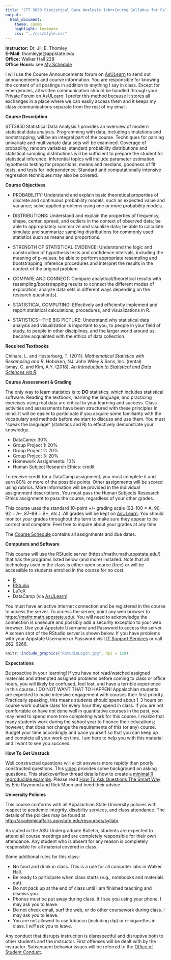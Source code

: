 ```yaml
---
title: "STT 3850 Statistical Data Analysis 1<br>Course Syllabus for Fall 2018"
output: 
  html_document: 
    theme: cosmo
    highlight: textmate
    css: "../css/style.css"
---
```


**Instructor:**    Dr. Jill E. Thomley  
**E-Mail:**        thomleyje@appstate.edu  
**Office:**        Walker Hall 228  
**Office Hours:**  see [My Schedule](https://jillthomley.github.io/scheduleSum18.html)

I will use the Course Announcements forum on [AsULearn](https://asulearn.appstate.edu/) to send out announcements and course information. You are responsible for knowing the content of all postings in addition to anything I say in class. Except for emergencies, all written communication should be handled through your Private Forum on [AsULearn](https://asulearn.appstate.edu/). I prefer this method because it stores all exchanges in a place where we can easily access them and it keeps my class communications separate from the rest of my email.


**Course Description**  

STT3850 Statistical Data Analysis 1 provides an overview of modern statistical data analysis. Programming with data, including simulations and bootstrapping, will be an integral part of the course. Techniques for parsing univariate and multivariate data sets will be examined. Coverage of probability, random variables, standard probability distributions and statistical sampling distributions will be sufficient to prepare the student for statistical inference. Inferential topics will include parameter estimation, hypothesis testing for proportions, means and medians, goodness of fit tests, and tests for independence. Standard and computationally intensive regression techniques may also be covered.


**Course Objectives**

* PROBABILITY: Understand and explain basic theoretical properties of discrete and continuous probability models, such as expected value and variance; solve applied problems using one or more probability models.

* DISTRIBUTIONS: Understand and explain the properties of frequency, shape, center, spread, and outliers in the context of observed data; be able to appropriately summarize and visualize data; be able to calculate simulate and summarize sampling distributions for commonly used statistics such as means and proportions.

* STRENGTH OF STATISTICAL EVIDENCE: Understand the logic and construction of hypothesis tests and confidence intervals, including the meaning of p-values; be able to perform appropriate resampling and bootstrapping inference procedures and interpret the results in the context of the original problem.

* COMPARE AND CONNECT: Compare analytical/theoretical results with resampling/bootstrapping results to connect the different modes of exploration; analyze data sets in different ways depending on the research question(s).

* STATISTICAL COMPUTING: Effectively and efficiently implement and report statistical calculations, procedures, and visualizations in R.

* STATISTICS—THE BIG PICTURE: Understand why statistical data analysis and visualization is important to you, to people in your field of study, to people in other disciplines, and the larger world around us; become acquainted with the ethics of data collection.


**Required Textbooks**

Chihara, L. and Hesterberg, T. (2011). _Mathematical Statistics with Resampling and R_. Hoboken, NJ: John Wiley & Sons, Inc. (rental)<br>
Ismay, C. and Kim, A.Y. (2018). [_An Introduction to Statistical and Data Sciences via R_](https://moderndive.com/index.html).


**Course Assessment & Grading**

The only way to learn statistics is to **DO** statistics, which includes statistical software. Reading the textbook, learning the language, and practicing exercises using real data are critical to your learning and success. Class activities and assessments have been structured with these principles in mind. It will be easier to participate if you acquire some familiarity with the vocabulary and methods before we start to discuss and use them. You must "speak the language" (statistics and R) to effectively demonstrate your knowledge.

* DataCamp: 30%
* Group Project 1: 20%
* Group Project 2: 20% 
* Group Project 3: 20%
* Homework Assignments: 10%
* Human Subject Research Ethics: credit

To receive credit for a DataCamp assignment, you must complete it and earn 80% or more of the possible points. Other assignments will be scored using rubrics. More information will be provided in the individual assignnment descriptions. You must pass the Human Subjects Resesarch Ethics assignment to pass the course, regardless of your other grades.

This course uses the standard 10-point +/- grading scale (93--100 = A, 90--92 = A--, 87--89 = B+, etc.). All grades will be kept on [AsULearn](https://asulearn.appstate.edu/). You should monitor your grades throughout the term to make sure they appear to be correct and complete. Feel free to inquire about your grades at any time.

The [Course Schedule](../CoursePacing/CoursePacingSum2018A.html) contains all assignments and due dates.


**Computers and Software**

This course will use the RStudio server  (https://mathr.math.appstate.edu/) that has the programs listed below (and more) installed. Note that all technology used in the class is either open source (free) or will be accessible to students enrolled in the course for no cost.

* [R](https://cran.r-project.org) 
* [RStudio](https://www.rstudio.com/products/rstudio/download/)
* [LaTeX](https://www.ctan.org/starter)
* DataCamp (via [AsULearn](https://asulearn.appstate.edu/my/))

You must have an active internet connection and be registered in the course to access the server. To access the server, point any web browser to <https://mathr.math.appstate.edu/>.  You will need to acknowledge the connection is unsecure and possibly add a security exception to your web browser. Use your Appstate Username and Password to access the server.  A screen shot of the RStudio server is shown below. If you have problems with your Appstate Username or Password visit [IT Support Services](http://support.appstate.edu/) or call 262-6266.

```r
knitr::include_graphics("RStudioLogIn.jpg", dpi = 128)
```


**Expectations**  

Be proactive in your learning! If you have not read/watched assigned materials and attempted assigned problems before coming to class or office hours, you will likely be confused, feel lost, and have a terrible experience in this course. I DO NOT WANT THAT TO HAPPEN! Appalachian students are expected to make intensive engagement with courses their first priority. Practically speaking, this means students should spend about 1-3 hours on course work outside class for every hour they spend in class. If you are not comfortable or have not done well in quantitative courses in the past, you may need to spend more time completing work for this course. I realize that many students work during the school year to finance their educations; however, that does not change the requirements of this (or any) course. Budget your time accordingly and pace yourself so that you can keep up and complete all your work on time. I am here to help you with this material and I want to see you succeed.


**How To Get Unstuck**

Well constructed questions will elicit answers more rapidly than poorly constructed questions.  This [video](https://www.youtube.com/watch?v=ZFaWxxzouCY&list=PLjTlxb-wKvXNSDfcKPFH2gzHGyjpeCZmJ&index=3) provides some background on asking questions.  This stackoverflow thread details how to create a [minimal R reproducible example](http://stackoverflow.com/questions/5963269/how-to-make-a-great-r-reproducible-example/5963610#5963610). Please read [How To Ask Questions The Smart Way](http://www.catb.org/~esr/faqs/smart-questions.html) by Eric Raymond and Rick Moen and heed their advice.


**University Policies**

This course conforms with all Appalachian State University policies with respect to academic integrity, disability services, and class attendance.  The details of the policies may be found at <http://academicaffairs.appstate.edu/resources/syllabi>.

As stated in the ASU Undergraduate Bulletin, students are expected to attend all course meetings and are completely responsible for their own attendance. Any student who is absent for any reason is completely responsible for all material covered in class.

Some additional rules for this class:

* No food and drink in class. This is a rule for all computer labs in Walker Hall.
* Be ready to participate when class starts (e.g., notebooks and materials out).
* Do not pack up at the end of class until I am finished teaching and dismiss you.
* Phones must be put away during class. If I see you using your phone, I may ask you to leave.
* Do not check email, surf the web, or do other coursework during class. I may ask you to leave.
* You are not allowed to use tobacco (including dip) or e-cigarettes in class. I _will_ ask you to leave.

Any conduct that disrupts instruction is disrespectful and disruptive both to other students and the instructor. First offenses will be dealt with by the instructor. Subsequent behavior issues will be referred to the [Office of Student Conduct](https://studentconduct.appstate.edu/).


